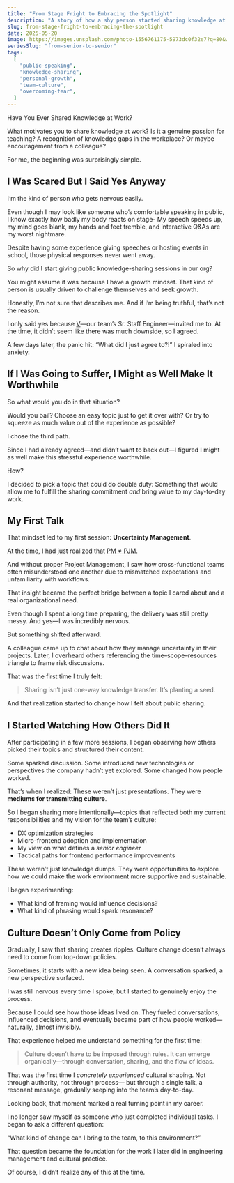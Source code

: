 ```yaml
---
title: "From Stage Fright to Embracing the Spotlight"
description: "A story of how a shy person started sharing knowledge at work"
slug: from-stage-fright-to-embracing-the-spotlight
date: 2025-05-20
image: https://images.unsplash.com/photo-1556761175-5973dc0f32e7?q=80&w=1632&auto=format&fit=crop&ixlib=rb-4.1.0&ixid=M3wxMjA3fDB8MHxwaG90by1wYWdlfHx8fGVufDB8fHx8fA%3D%3D
seriesSlug: "from-senior-to-senior"
tags:
  [
    "public-speaking",
    "knowledge-sharing",
    "personal-growth",
    "team-culture",
    "overcoming-fear",
  ]
---
```


Have You Ever Shared Knowledge at Work?

What motivates you to share knowledge at work?
Is it a genuine passion for teaching?
A recognition of knowledge gaps in the workplace?
Or maybe encouragement from a colleague?

For me, the beginning was surprisingly simple.

## I Was Scared But I Said Yes Anyway

I‘m the kind of person who gets nervous easily.

Even though I may look like someone who’s comfortable speaking in public, I know exactly how badly my body reacts on stage-
My speech speeds up, my mind goes blank, my hands and feet tremble, and interactive Q\&As are my worst nightmare.

Despite having some experience giving speeches or hosting events in school, those physical responses never went away.

So why did I start giving public knowledge-sharing sessions in our org?

<Spacer />

You might assume it was because I have a growth mindset.
That kind of person is usually driven to challenge themselves and seek growth.

Honestly, I’m not sure that describes me. And if I’m being truthful, that’s not the reason.

<Spacer />

I only said yes because [V](/en/posts/how-to-steal-from-the-most-expensive-engineer)—our team’s Sr. Staff Engineer—invited me to.
At the time, it didn’t seem like there was much downside, so I agreed.

A few days later, the panic hit: “What did I just agree to?!”
I spiraled into anxiety.

## If I Was Going to Suffer, I Might as Well Make It Worthwhile

So what would you do in that situation?

Would you bail?
Choose an easy topic just to get it over with?
Or try to squeeze as much value out of the experience as possible?

I chose the third path.

Since I had already agreed—and didn’t want to back out—I figured I might as well make this stressful experience worthwhile.

How?

I decided to pick a topic that could do double duty:
Something that would allow me to fulfill the sharing commitment _and_ bring value to my day-to-day work.

## My First Talk

That mindset led to my first session: **Uncertainty Management**.

At the time, I had just realized that [PM ≠ PJM](/en/posts/pm-is-not-pjm).

And without proper Project Management, I saw how cross-functional teams often misunderstood one another due to mismatched expectations and unfamiliarity with workflows.

That insight became the perfect bridge between a topic I cared about and a real organizational need.

<Spacer />

Even though I spent a long time preparing, the delivery was still pretty messy.
And yes—I was incredibly nervous.

But something shifted afterward.

<Spacer />

A colleague came up to chat about how they manage uncertainty in their projects.
Later, I overheard others referencing the time–scope–resources triangle to frame risk discussions.

<Spacer />

That was the first time I truly felt:

> Sharing isn’t just one-way knowledge transfer.
> It’s planting a seed.

And that realization started to change how I felt about public sharing.

## I Started Watching How Others Did It

After participating in a few more sessions, I began observing how others picked their topics and structured their content.

Some sparked discussion.
Some introduced new technologies or perspectives the company hadn’t yet explored.
Some changed how people worked.

That’s when I realized:
These weren’t just presentations. They were **mediums for transmitting culture**.

<Spacer />

So I began sharing more intentionally—topics that reflected both my current responsibilities and my vision for the team’s culture:

- DX optimization strategies
- Micro-frontend adoption and implementation
- My view on what defines a _senior engineer_
- Tactical paths for frontend performance improvements

These weren’t just knowledge dumps.
They were opportunities to explore how we could make the work environment more supportive and sustainable.

I began experimenting:

- What kind of framing would influence decisions?
- What kind of phrasing would spark resonance?

## Culture Doesn’t Only Come from Policy

Gradually, I saw that sharing creates ripples.
Culture change doesn’t always need to come from top-down policies.

Sometimes, it starts with a new idea being seen.
A conversation sparked, a new perspective surfaced.

I was still nervous every time I spoke,
but I started to genuinely enjoy the process.

Because I could see how those ideas lived on.
They fueled conversations, influenced decisions,
and eventually became part of how people worked—
naturally, almost invisibly.

<Spacer />

That experience helped me understand something for the first time:

> Culture doesn’t have to be imposed through rules.
> It can emerge organically—through conversation, sharing, and the flow of ideas.

That was the first time I _concretely experienced_ cultural shaping.
Not through authority, not through process—
but through a single talk, a resonant message, gradually seeping into the team’s day-to-day.

<Spacer />

Looking back, that moment marked a real turning point in my career.

I no longer saw myself as someone who just completed individual tasks.
I began to ask a different question:

“What kind of change can I bring to the team, to this environment?”

That question became the foundation for the work I later did in engineering management and cultural practice.

<Spacer />

Of course, I didn’t realize any of this at the time.
